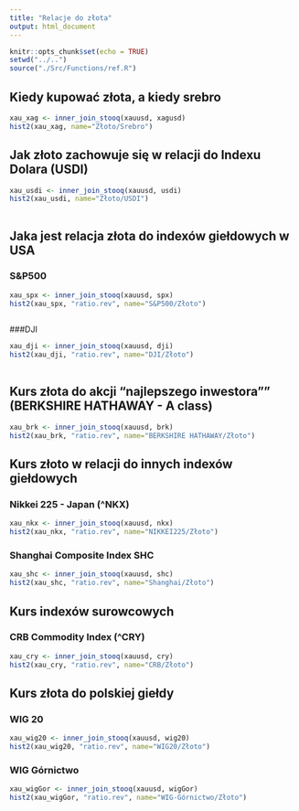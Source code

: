 ```yaml
---
title: "Relacje do złota"
output: html_document
---
```


```r
knitr::opts_chunk$set(echo = TRUE)
setwd("../..")
source("./Src/Functions/ref.R")

```

## Kiedy kupować złota, a kiedy srebro


```r
xau_xag <- inner_join_stooq(xauusd, xagusd)
hist2(xau_xag, name="Złoto/Srebro")

```

## Jak złoto zachowuje się w relacji do Indexu Dolara (USDI)

```r
xau_usdi <- inner_join_stooq(xauusd, usdi)
hist2(xau_usdi, name="Złoto/USDI")
  
```

## Jaka jest relacja złota do indexów giełdowych w USA
### S&P500
```r
xau_spx <- inner_join_stooq(xauusd, spx)
hist2(xau_spx, "ratio.rev", name="S&P500/Złoto")
 

``` 

###DJI

```r
xau_dji <- inner_join_stooq(xauusd, dji)
hist2(xau_dji, "ratio.rev", name="DJI/Złoto")
  
``` 
 
 
## Kurs złota do akcji "najlepszego inwestora"" (BERKSHIRE HATHAWAY - A class)

```r
xau_brk <- inner_join_stooq(xauusd, brk)
hist2(xau_brk, "ratio.rev", name="BERKSHIRE HATHAWAY/Złoto")
```

## Kurs złoto w relacji do innych indexów giełdowych 
### Nikkei 225 - Japan (^NKX)

```r
xau_nkx <- inner_join_stooq(xauusd, nkx)
hist2(xau_nkx, "ratio.rev", name="NIKKEI225/Złoto")
```

### Shanghai Composite Index SHC
```r
xau_shc <- inner_join_stooq(xauusd, shc)
hist2(xau_shc, "ratio.rev", name="Shanghai/Złoto")
```
  
## Kurs indexów surowcowych
### CRB Commodity Index (^CRY)


```r
xau_cry <- inner_join_stooq(xauusd, cry)
hist2(xau_cry, "ratio.rev", name="CRB/Złoto")
```

  
## Kurs złota do polskiej giełdy
###  WIG 20

```r
xau_wig20 <- inner_join_stooq(xauusd, wig20)
hist2(xau_wig20, "ratio.rev", name="WIG20/Złoto")
```

### WIG Górnictwo
```r
xau_wigGor <- inner_join_stooq(xauusd, wigGor)
hist2(xau_wigGor, "ratio.rev", name="WIG-Górnictwo/Złoto")
```

